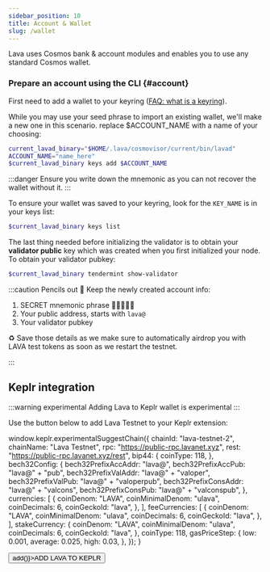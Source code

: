 ```yaml
---
sidebar_position: 10
title: Account & Wallet
slug: /wallet
---
```


Lava uses Cosmos bank & account modules and enables you to use any standard Cosmos wallet.

### Prepare an account using the CLI {#account}
First need to add a wallet to your keyring ([FAQ: what is a keyring](faq#keyring)).

While you may use your seed phrase to import an existing wallet, we'll make a new one in this scenario.
replace $ACCOUNT_NAME with a name of your choosing:

```bash
current_lavad_binary="$HOME/.lava/cosmovisor/current/bin/lavad"
ACCOUNT_NAME="name_here"
$current_lavad_binary keys add $ACCOUNT_NAME
```

:::danger
Ensure you write down the mnemonic as you can not recover the wallet without it. 
:::

To ensure your wallet was saved to your keyring, look for the `KEY_NAME` is in your keys list:

```bash
$current_lavad_binary keys list
```

The last thing needed before initializing the validator is to obtain your **validator public** key which was created when you first initialized your node. To obtain your validator pubkey:

```bash
$current_lavad_binary tendermint show-validator
```

:::caution Pencils out 📝
Keep the newly created account info:
1. SECRET mnemonic phrase 🚨🤫🚨🤫🚨
2. Your public address, starts with `lava@`
3. Your validator pubkey

♻ Save those details as we make sure to automatically airdrop you with LAVA test tokens as soon as we restart the testnet.

:::


## Keplr integration

:::warning experimental 
Adding Lava to Keplr wallet is experimental
:::

Use the button below to add Lava Testnet to your Keplr extension:

<p>

window.keplr.experimentalSuggestChain({
    chainId: "lava-testnet-2",
    chainName: "Lava Testnet",
    rpc: "https://public-rpc.lavanet.xyz",
    rest: "https://public-rpc.lavanet.xyz/rest",
    bip44: {
        coinType: 118,
    },
    bech32Config: {
        bech32PrefixAccAddr: "lava@",
        bech32PrefixAccPub: "lava@" + "pub",
        bech32PrefixValAddr: "lava@" + "valoper",
        bech32PrefixValPub: "lava@" + "valoperpub",
        bech32PrefixConsAddr: "lava@" + "valcons",
        bech32PrefixConsPub: "lava@" + "valconspub",
    },
    currencies: [ 
        { 
            coinDenom: "LAVA", 
            coinMinimalDenom: "ulava", 
            coinDecimals: 6, 
            coinGeckoId: "lava", 
        }, 
    ],
    feeCurrencies: [
        {
            coinDenom: "LAVA",
            coinMinimalDenom: "ulava",
            coinDecimals: 6,
            coinGeckoId: "lava",
        },
    ],
    stakeCurrency: {
        coinDenom: "LAVA",
        coinMinimalDenom: "ulava",
        coinDecimals: 6,
        coinGeckoId: "lava",
    },
    coinType: 118,
    gasPriceStep: {
        low: 0.001,
        average: 0.025,
        high: 0.03,
    },
});
}

</p>


<p>
<button onClick={() => add()}>ADD LAVA TO KEPLR</button>
</p>
